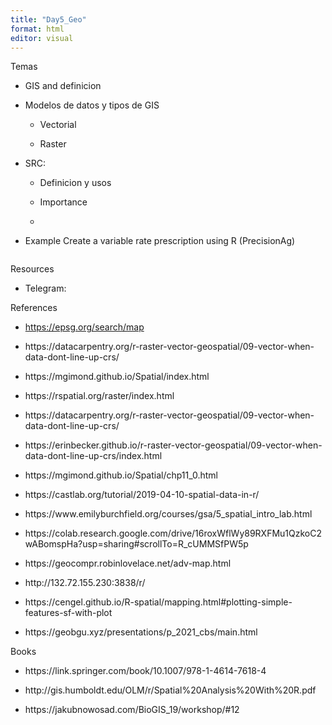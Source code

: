 ```yaml
---
title: "Day5_Geo"
format: html
editor: visual
---
```


Temas

-   GIS and definicion

-   Modelos de datos y tipos de GIS

    -    Vectorial

    -    Raster

-   SRC:

    -    Definicion y usos

    -   Importance

    -   

-   Example Create a variable rate prescription using R (PrecisionAg)

```r

```

Resources

-   Telegram:

References

-   <https://epsg.org/search/map>

-   https://datacarpentry.org/r-raster-vector-geospatial/09-vector-when-data-dont-line-up-crs/

-   https://mgimond.github.io/Spatial/index.html

-   https://rspatial.org/raster/index.html

-   https://datacarpentry.org/r-raster-vector-geospatial/09-vector-when-data-dont-line-up-crs/

-   https://erinbecker.github.io/r-raster-vector-geospatial/09-vector-when-data-dont-line-up-crs/index.html

-   https://mgimond.github.io/Spatial/chp11_0.html

-   https://castlab.org/tutorial/2019-04-10-spatial-data-in-r/

-   https://www.emilyburchfield.org/courses/gsa/5_spatial_intro_lab.html

-   https://colab.research.google.com/drive/16roxWflWy89RXFMu1QzkoC2wABomspHa?usp=sharing#scrollTo=R_cUMMSfPW5p

-   https://geocompr.robinlovelace.net/adv-map.html

-   http://132.72.155.230:3838/r/

-   https://cengel.github.io/R-spatial/mapping.html#plotting-simple-features-sf-with-plot

-   https://geobgu.xyz/presentations/p_2021_cbs/main.html

Books

-   https://link.springer.com/book/10.1007/978-1-4614-7618-4

-   http://gis.humboldt.edu/OLM/r/Spatial%20Analysis%20With%20R.pdf

-   https://jakubnowosad.com/BioGIS_19/workshop/#12
